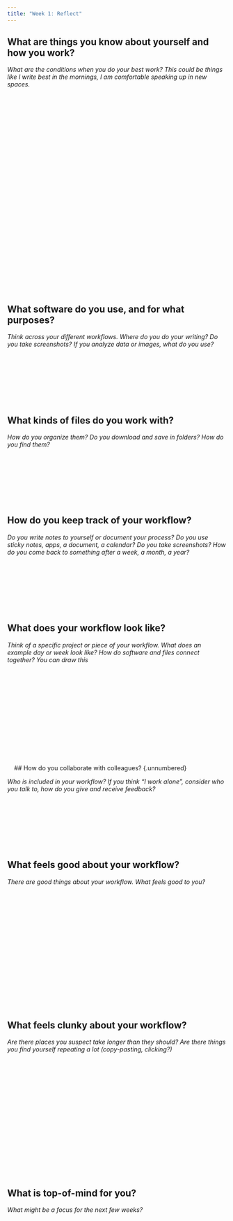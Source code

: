 ```yaml
---
title: "Week 1: Reflect"
---
```


## What are things you know about yourself and how you work? {.unnumbered}

<!---p.1--->

*What are the conditions when you do your best work? This could be things like I write best in the mornings, I am comfortable speaking up in new spaces.*

 

 

 

 

 

 

 

 

 

 

 

 

 

 

 


## What software do you use, and for what purposes?  {.unnumbered}

<!---p.2--->

*Think across your different workflows. Where do you do your writing? Do you take screenshots? If you analyze data or images, what do you use?*

 

     

     

 

## What kinds of files do you work with?  {.unnumbered}

<!---p.2--->

*How do you organize them? Do you download and save in folders? How do
you find them?*

   

   

 

 

## How do you keep track of your workflow?  {.unnumbered}

<!---p.2--->

*Do you write notes to yourself or document your process? Do you use sticky notes, apps, a document, a calendar? Do you take screenshots? How do you come back to something after a week, a month, a year?*

 

     

 

   

## What does your workflow look like?  {.unnumbered}

<!---p.3--->

*Think of a specific project or piece of your workflow. What does an
example day or week look like? How do software and files connect
together? You can draw this*

 

     

 

   

 

     

 

   
## How do you collaborate with colleagues?  {.unnumbered}

<!---p.3--->

*Who is included in your workflow? If you think "I work alone", consider who you talk to, how do you give and receive feedback?*

 

     

 

   

## What feels good about your workflow?  {.unnumbered}

<!---p.4--->
*There are good things about your workflow. What feels good to you?*

 

     

 

 

 

 

 

 

 


## What feels clunky about your workflow?  {.unnumbered}

<!---p.4--->

*Are there places you suspect take longer than they should? Are there
things you find yourself repeating a lot (copy-pasting, clicking?)*

 

     

 

   
 

 

 

 

 

 


## What is top-of-mind for you?  {.unnumbered}

<!---p.5--->

*What might be a focus for the next few weeks?*

 

     

 

   
